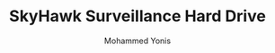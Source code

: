 ---
id: 1
title: "SkyHawk Surveillance Hard Drive"
desc: "Optimized Hard Drive for Video Surveillance Systems"
img: "/src/assets/seagate/Seagate SkyHawk/Seagate SkyHawk1.png"
images:
  - "/src/assets/seagate/Seagate SkyHawk/Seagate SkyHawk1.png"
  - "/src/assets/seagate/Seagate SkyHawk/Seagate SkyHawk.png"
  - "/src/assets/seagate/Seagate SkyHawk/Seagate SkyHawk2.png"


alt: "Seagate SkyHawk Surveillance Hard Drive"
author: "Mohammed Yonis"
reviewBody: "Excellent performance for surveillance systems"
ratingValue: 5

features:
  - "Supports up to 64 HD camera streams simultaneously"
  - "Workload rating up to 180TB per year"
  - "1 million hours MTBF (Mean Time Between Failures)"
  - "Up to 8TB storage capacity"
  - "ImagePerfect™ firmware for reliable 24/7 operation"
  - "Advanced rotational vibration sensors"
  - "Optimized for DVR and NVR systems"
  - "Lower power consumption for reduced heat"
  - "Three-year Rescue Data Recovery Plan"
  - "Perpendicular Magnetic Recording (PMR) technology"
  - "Seamless compatibility with major surveillance systems"
  - "Enhanced durability for continuous operation"
publishedTime: "2025-03-07"
modifiedTime: "2025-03-07"
---